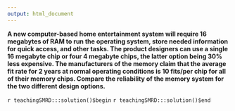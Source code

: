 ```yaml
---
output: html_document
---
```


__A new computer-based home entertainment system will require 16 megabytes of RAM to run the operating system, store needed information for quick access, and other tasks.  The product designers can use a single 16 megabyte chip or four 4 megabyte chips, the latter option being $30\%$ less expensive. The manufacturers of the memory claim that the average fit rate for 2 years at normal operating conditions is 10 fits/per chip for all of their memory chips. Compare the reliability of the memory system for the two different design options.__

`r teachingSMRD:::solution()$begin`
`r teachingSMRD:::solution()$end`
